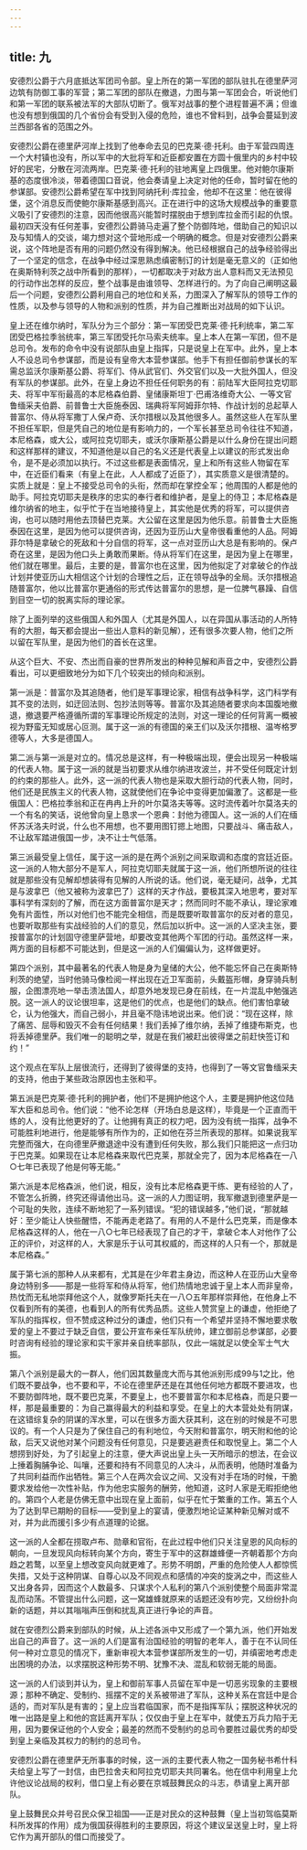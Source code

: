 ```yaml
---
---
---
```

title: 九
---



安德烈公爵于六月底抵达军团司令部。皇上所在的第一军团的部队驻扎在德里萨河边筑有防御工事的军营；第二军团的部队在撤退，力图与第一军团会合，听说他们和第一军团的联系被法军的大部队切断了。俄军对战事的整个进程普遍不满；但谁也没有想到俄国的几个省份会有受到入侵的危险，谁也不曾料到，战争会蔓延到波兰西部各省的范围之外。

安德烈公爵在德里萨河岸上找到了他奉命去见的巴克莱·德·托利。由于军营四周连一个大村镇也没有，所以军中的大批将军和近臣都安置在方圆十俄里内的乡村中较好的民宅，分散在河流两岸。巴克莱·德·托利的驻地离皇上四俄里。他对鲍尔康斯基的态度很冷淡，带着德国口音说，他会奏请皇上决定对他的任命，暂时留在他的参谋部。安德烈公爵希望在军中找到阿纳托利·库拉金，他却不在这里：他在彼得堡，这个消息反而使鲍尔康斯基感到高兴。正在进行中的这场大规模战争的重要意义吸引了安德烈的注意，因而他很高兴能暂时摆脱由于想到库拉金而引起的仇恨。最初四天没有任何差事，安德烈公爵骑马走遍了整个防御阵地，借助自己的知识以及与知情人的交谈，竭力想对这个营地形成一个明确的概念。但是对安德烈公爵来说，这个阵地是否有用的问题仍然没有得到解决。他已经根据自己的战争经验得出了一个坚定的信念，在战争中经过深思熟虑缜密制订的计划是毫无意义的（正如他在奥斯特利茨之战中所看到的那样），一切都取决于对敌方出人意料而又无法预见的行动作出怎样的反应，整个战事是由谁领导、怎样进行的。为了向自己阐明这最后一个问题，安德烈公爵利用自己的地位和关系，力图深入了解军队的领导工作的性质，以及参与领导的人物和派别的性质，并为自己推断出对战局的如下认识。

皇上还在维尔纳时，军队分为三个部分：第一军团受巴克莱·德·托利统率，第二军团受巴格拉季翁统率，第三军团受托尔马索夫统率。皇上本人在第一军团，但不是总司令。发布的命令中没有说部队由皇上指挥，只是说皇上在军中。此外，皇上本人不设总司令参谋部，而是设有皇帝大本营参谋部。他手下有担任御前参谋长的军需总监沃尔康斯基公爵、将军们、侍从武官们、外交官们以及一大批外国人，但没有军队的参谋部。此外，在皇上身边不担任任何职务的有：前陆军大臣阿拉克切耶夫、将军中军衔最高的本尼格森伯爵、皇储康斯坦丁·巴甫洛维奇大公、一等文官鲁缅采夫伯爵、前普鲁士大臣施泰因、瑞典将军阿姆菲尔特、作战计划的总起草人普富尔、侍从将军撒丁人保卢奇、沃尔措根以及其他很多人。虽然这些人在军队里不担任军职，但是凭自己的地位是有影响力的，一个军长甚至总司令往往不知道，本尼格森，或大公，或阿拉克切耶夫，或沃尔康斯基公爵是以什么身份在提出问题和这样那样的建议，不知道他是以自己的名义还是代表皇上以建议的形式发出命令，是不是必须加以执行。不过这些都是表面情况，皇上和所有这些人物留在军中，在近臣们看来（有皇上在此，人人都成了近臣了），其实质意义是很清楚的。实质上就是：皇上不接受总司令的头衔，然而却在掌控全军；他周围的人都是他的助手。阿拉克切耶夫是秩序的忠实的奉行者和维护者，是皇上的侍卫；本尼格森是维尔纳省的地主，似乎忙于在当地接待皇上，其实他是优秀的将军，可以提供咨询，也可以随时用他去顶替巴克莱。大公留在这里是因为他乐意。前普鲁士大臣施泰因在这里，是因为他可以提供咨询，还因为亚历山大皇帝很看重他的人品。阿姆菲尔特是拿破仑的死敌和十分自信的将军，这一点对亚历山大总是有影响的。保卢奇在这里，是因为他口头上勇敢而果断。侍从将军们在这里，是因为皇上在哪里，他们就在哪里。最后，主要的是，普富尔也在这里，因为他拟定了对拿破仑的作战计划并使亚历山大相信这个计划的合理性之后，正在领导战争的全局。沃尔措根追随普富尔，他以比普富尔更通俗的形式传达普富尔的思想，是一位脾气暴躁、自信到目空一切的脱离实际的理论家。

除了上面列举的这些俄国人和外国人（尤其是外国人，以在异国从事活动的人所特有的大胆，每天都会提出一些出人意料的新见解），还有很多次要人物，他们之所以留在军队里，是因为他们的首长在这里。

从这个巨大、不安、杰出而自豪的世界所发出的种种见解和声音之中，安德烈公爵看出，可以更细致地分为如下几个较突出的倾向和派别。

第一派是：普富尔及其追随者，他们是军事理论家，相信有战争科学，这门科学有其不变的法则，如迂回法则、包抄法则等等。普富尔及其追随者要求向本国腹地撤退，撤退要严格遵循所谓的军事理论所规定的法则，对这一理论的任何背离一概被视为野蛮无知或居心叵测。属于这一派的有德国的亲王们以及沃尔措根、温岑格罗德等人，大多是德国人。

第二派与第一派是对立的。情况总是这样，有一种极端出现，便会出现另一种极端的代表人物。属于这一派的就是当初要求从维尔纳进攻波兰，并不受任何既定计划的约束的那些人。此外，这一派的代表人物也是采取大胆行动的代表人物，同时，他们还是民族主义的代表人物，这就使他们在争论中变得更加偏激了。这都是一些俄国人：巴格拉季翁和正在冉冉上升的叶尔莫洛夫等等。这时流传着叶尔莫洛夫的一个有名的笑话，说他曾向皇上恳求一个恩典：封他为德国人。这一派的人们在缅怀苏沃洛夫时说，什么也不用想，也不要用图钉摁上地图，只要战斗、痛击敌人，不让敌军踏进俄国一步，决不让士气低落。

第三派最受皇上信任，属于这一派的是在两个派别之间采取调和态度的宫廷近臣。这一派的人物大部分不是军人，阿拉克切耶夫就属于这一派，他们所想所说的往往就是那些没有见解却想装得有见解的人所说的话。他们说，毫无疑问，战争，尤其是与波拿巴（他又被称为波拿巴了）这样的天才作战，要极其深入地思考，要对军事科学有深刻的了解，而在这方面普富尔是天才；然而同时不能不承认，理论家难免有片面性，所以对他们也不能完全相信，而是既要听取普富尔的反对者的意见，也要听取那些有实战经验的人们的意见，然后加以折中。这一派的人坚决主张，要按普富尔的计划固守德里萨营地，却要改变其他两个军团的行动。虽然这样一来，两方面的目标都不可能达到，但是这一派的人们偏偏认为，这样做更好。

第四个派别，其中最著名的代表人物是身为皇储的大公，他不能忘怀自己在奥斯特利茨的绝望，当时他骑马像检阅一样出现在近卫军面前，头戴盔形帽，身穿骑兵制服，企图漂亮地一举击溃法国人，却意外地发现已身在前线，在一片混乱中勉强逃脱。这一派人的议论很坦率，这是他们的优点，也是他们的缺点。他们害怕拿破仑，认为他强大，而自己弱小，并且毫不隐讳地说出来。他们说：“现在这样，除了痛苦、屈辱和毁灭不会有任何结果！我们丢掉了维尔纳，丢掉了维捷布斯克，也将丢掉德里萨。我们唯一的聪明之举，就是在我们被赶出彼得堡之前赶快签订和约！”

这个观点在军队上层很流行，还得到了彼得堡的支持，也得到了一等文官鲁缅采夫的支持，他由于某些政治原因也主张和平。

第五派是巴克莱·德·托利的拥护者，他们不是拥护他这个人，主要是拥护他这位陆军大臣和总司令。他们说：“他不论怎样（开场白总是这样），毕竟是一个正直而干练的人，没有比他更好的了。让他拥有真正的权力吧，因为没有统一指挥，战争不可能胜利地进行，他是能够有所作为的，正如他在芬兰所表现的那样。如果说我军完整而强大，在向德里萨撤退途中没有遭到任何失败，那么我们只能把这一点归功于巴克莱。如果现在让本尼格森来取代巴克莱，那就全完了，因为本尼格森在一八○七年已表现了他是何等无能。”

第六派是本尼格森派，他们说，相反，没有比本尼格森更干练、更有经验的人了，不管怎么折腾，终究还得请他出马。这一派的人力图证明，我军撤退到德里萨是一个可耻的失败，连续不断地犯了一系列错误。“犯的错误越多，”他们说，“那就越好：至少能让人快些醒悟，不能再走老路了。有用的人不是什么巴克莱，而是像本尼格森这样的人，他在一八○七年已经表现了自己的才干，拿破仑本人对他作了公正的评价，对这样的人，大家是乐于认可其权威的，而这样的人只有一个，那就是本尼格森。”

属于第七派的那种人从来都有，尤其是在少年君主身边，而这种人在亚历山大皇帝身边特别多——那是一些将军和侍从将军，他们热情地忠诚于皇上本人而非皇帝，热忱而无私地崇拜他这个人，就像罗斯托夫在一八○五年那样崇拜他，在他身上不仅看到所有的美德，也看到人的所有优秀品质。这些人赞赏皇上的谦虚，他拒绝了军队的指挥权，但不赞成这种过分的谦虚，他们只有一个希望并坚持不懈地要求敬爱的皇上不要过于缺乏自信，要公开宣布亲任军队统帅，建立御前总参谋部，必要时咨询有经验的理论家和实干家并亲自统率部队，仅此一端就足以使全军士气大振。

第八个派别是最大的一群人，他们因其数量庞大而与其他派别形成99与1之比，他们既不要战争，也不要和平，不论在德里萨还是在其他任何地方都既不要进攻，也不要防御阵地，既不要巴克莱，不要皇上，也不要普富尔和本尼格森，而是只要一样，那是最重要的：为自己赢得最大的利益和享受。在皇上的大本营处处有阴谋，在这错综复杂的阴谋的浑水里，可以在很多方面大获其利，这在别的时候是不可思议的。有一个人只是为了保住自己的有利地位，今天附和普富尔，明天附和他的论敌，后天又说他对某个问题没有任何意见，只是要逃避责任和取悦皇上。第二个人想捞到好处，为了引起皇上的注意，便大声说出皇上头一天所暗示的想法，在会议上捶着胸脯争论、叫嚷，还要和持有不同意见的人决斗，从而表明，他随时准备为了共同利益而作出牺牲。第三个人在两次会议之间、又没有对手在场的时候，干脆要求发给他一次性补贴，作为他忠实服务的酬劳，他知道，这时人家是无暇拒绝他的。第四个人老是仿佛无意中出现在皇上面前，似乎在忙于繁重的工作。第五个人为了达到早已期盼的目标——受到皇上的宴请，便激烈地论证某种新见解对或不对，并为此而援引多少有点道理的论据。

这一派的人全都在捞取卢布、勋章和官衔，在此过程中他们只关注皇恩的风向标的朝向，一旦发现风向标转向某个方向，寄生于军中的这群雄蜂便一齐朝着那个方向趋之若鹜，以至皇上想改变风向就更难了。形势不明朗，严重的危险使人人都惊慌失措，又处于这种阴谋、自尊心以及不同观点和感情的冲突的旋涡之中，而这些人又出身各异，因而这个人数最多、只谋求个人私利的第八个派别使整个局面非常混乱而动荡。不管提出什么问题，这一窝雄蜂就原来的话题还没有吵完，又纷纷扑向新的话题，并以其嗡嗡声压倒和扰乱真正进行争论的声音。

就在安德烈公爵来到部队的时候，从上述各派中又形成了一个第九派，他们开始发出自己的声音了。这一派的人们是富有治国经验的明智的老年人，善于在不认同任何一种对立意见的情况下，重新审视大本营参谋部所发生的一切，并缜密地考虑走出困境的办法，以求摆脱这种形势不明、犹豫不决、混乱和软弱无能的局面。

这一派的人们谈到并认为，皇上和御前军事人员留在军中是一切恶劣现象的主要根源；那种不确定、受制约、摇摆不定的关系被带进了军队，这种关系在宫廷中是合适的，而对军队是有害的；皇上应当君临国家，而不是指挥军队；摆脱这种状况的唯一出路是皇上和他的宫廷离开军队；仅仅由于皇上在军中，就使五万兵力陷于无用，因为要保证他的个人安全；最差的然而不受制约的总司令要胜过最优秀的却受到皇上亲临及其权力的制约的总司令。

安德烈公爵在德里萨无所事事的时候，这一派的主要代表人物之一国务秘书希什科夫给皇上写了一封信，由巴拉舍夫和阿拉克切耶夫共同署名。他在信中利用皇上允许他议论战局的权利，借口皇上有必要在京城鼓舞民众的斗志，恭请皇上离开部队。

皇上鼓舞民众并号召民众保卫祖国——正是对民众的这种鼓舞（皇上当初驾临莫斯科所发挥的作用）成为俄国获得胜利的主要原因，将这个建议呈送皇上时，皇上将它作为离开部队的借口而接受了。